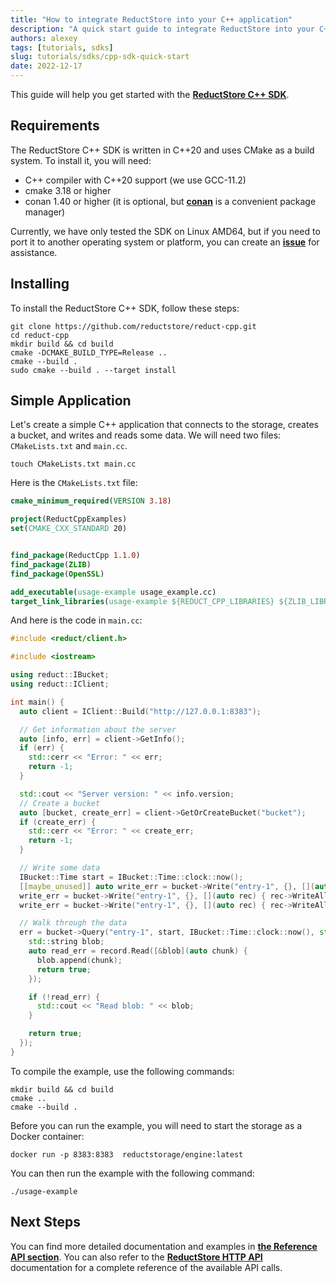 ```yaml
---
title: "How to integrate ReductStore into your C++ application"
description: "A quick start guide to integrate ReductStore into your C++ application by using the ReductStore C++ SDK."
authors: alexey
tags: [tutorials, sdks]
slug: tutorials/sdks/cpp-sdk-quick-start
date: 2022-12-17
---
```


This guide will help you get started with the [**ReductStore C++ SDK**](https://github.com/reductstore/reduct-cpp).

## Requirements

The ReductStore C++ SDK is written in C++20 and uses CMake as a build system. To install it, you will need:

* C++ compiler with C++20 support (we use GCC-11.2)
* cmake 3.18 or higher
* conan 1.40 or higher (it is optional, but [**conan**](https://conan.io) is a convenient package manager)

Currently, we have only tested the SDK on Linux AMD64, but if you need to port it to another
operating system or platform, you can create an [**issue**](https://github.com/reductstore/reduct-cpp/issues/new/choose)
for assistance.

## Installing

To install the ReductStore C++ SDK, follow these steps:

<!--truncate-->

```
git clone https://github.com/reductstore/reduct-cpp.git
cd reduct-cpp
mkdir build && cd build
cmake -DCMAKE_BUILD_TYPE=Release ..
cmake --build .
sudo cmake --build . --target install
```

## Simple Application

Let's create a simple C++ application that connects to the storage, creates a bucket, and writes and reads some data. We
will need two files: `CMakeLists.txt` and `main.cc`.

```
touch CMakeLists.txt main.cc
```

Here is the `CMakeLists.txt` file:

```cmake
cmake_minimum_required(VERSION 3.18)

project(ReductCppExamples)
set(CMAKE_CXX_STANDARD 20)


find_package(ReductCpp 1.1.0)
find_package(ZLIB)
find_package(OpenSSL)

add_executable(usage-example usage_example.cc)
target_link_libraries(usage-example ${REDUCT_CPP_LIBRARIES} ${ZLIB_LIBRARIES} OpenSSL::SSL OpenSSL::Crypto)

```

And here is the code in `main.cc`:

```cpp
#include <reduct/client.h>

#include <iostream>

using reduct::IBucket;
using reduct::IClient;

int main() {
  auto client = IClient::Build("http://127.0.0.1:8383");

  // Get information about the server
  auto [info, err] = client->GetInfo();
  if (err) {
    std::cerr << "Error: " << err;
    return -1;
  }

  std::cout << "Server version: " << info.version;
  // Create a bucket
  auto [bucket, create_err] = client->GetOrCreateBucket("bucket");
  if (create_err) {
    std::cerr << "Error: " << create_err;
    return -1;
  }

  // Write some data
  IBucket::Time start = IBucket::Time::clock::now();
  [[maybe_unused]] auto write_err = bucket->Write("entry-1", {}, [](auto rec) { rec->WriteAll("some_data1"); });
  write_err = bucket->Write("entry-1", {}, [](auto rec) { rec->WriteAll("some_data2"); });
  write_err = bucket->Write("entry-1", {}, [](auto rec) { rec->WriteAll("some_data3"); });

  // Walk through the data
  err = bucket->Query("entry-1", start, IBucket::Time::clock::now(), std::nullopt, [](auto&& record) {
    std::string blob;
    auto read_err = record.Read([&blob](auto chunk) {
      blob.append(chunk);
      return true;
    });

    if (!read_err) {
      std::cout << "Read blob: " << blob;
    }

    return true;
  });
}


```

To compile the example, use the following commands:

```
mkdir build && cd build
cmake ..
cmake --build .
```

Before you can run the example, you will need to start the storage as a Docker container:

```
docker run -p 8383:8383  reductstorage/engine:latest
```

You can then run the example with the following command:

```
./usage-example
```

## Next Steps

You can find more detailed documentation and examples
in [**the Reference API section**](https://cpp.reduct.store/en/latest/docs/api_reference/). You can also
refer to the [**ReductStore HTTP API**](/docs/http-api) documentation for a complete reference
of the available API calls.
